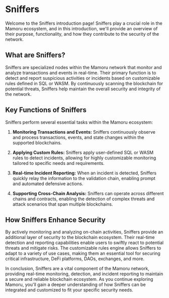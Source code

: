 # Sniffers

Welcome to the Sniffers introduction page! Sniffers play a crucial role in the Mamoru ecosystem, and in this introduction, we'll provide an overview of their purpose, functionality, and how they contribute to the security of the network.

## What are Sniffers?

Sniffers are specialized nodes within the Mamoru network that monitor and analyze transactions and events in real-time. Their primary function is to detect and report suspicious activities or incidents based on customizable rules defined in SQL or WASM. By continuously scanning the blockchain for potential threats, Sniffers help maintain the overall security and integrity of the network.

## Key Functions of Sniffers

Sniffers perform several essential tasks within the Mamoru ecosystem:

1. **Monitoring Transactions and Events:** Sniffers continuously observe and process transactions, events, and state changes within the supported blockchains.

2. **Applying Custom Rules:** Sniffers apply user-defined SQL or WASM rules to detect incidents, allowing for highly customizable monitoring tailored to specific needs and requirements.

3. **Real-time Incident Reporting:** When an incident is detected, Sniffers quickly relay the information to the validation chain, enabling prompt and automated defensive actions.

4. **Supporting Cross-Chain Analysis:** Sniffers can operate across different chains and contracts, enabling the detection of complex threats and attack scenarios that span multiple blockchains.

## How Sniffers Enhance Security

By actively monitoring and analyzing on-chain activities, Sniffers provide an additional layer of security to the blockchain ecosystem. Their real-time detection and reporting capabilities enable users to swiftly react to potential threats and mitigate risks. The customizable rules engine allows Sniffers to adapt to a variety of use cases, making them an essential tool for securing critical infrastructure, DeFi platforms, DAOs, exchanges, and more.

In conclusion, Sniffers are a vital component of the Mamoru network, providing real-time monitoring, detection, and incident reporting to maintain a secure and reliable blockchain ecosystem. As you continue exploring Mamoru, you'll gain a deeper understanding of how Sniffers can be integrated and customized to fit your specific security needs.
